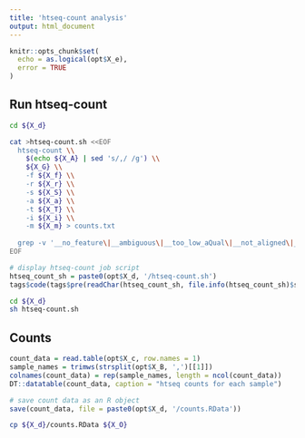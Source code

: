 ```yaml
---
title: 'htseq-count analysis'
output: html_document
---
```


```r
knitr::opts_chunk$set(
  echo = as.logical(opt$X_e), 
  error = TRUE
)
```


## Run htseq-count

```bash
cd ${X_d}

cat >htseq-count.sh <<EOF
  htseq-count \\
    $(echo ${X_A} | sed 's/,/ /g') \\
    ${X_G} \\
    -f ${X_f} \\
    -r ${X_r} \\
    -s ${X_S} \\
    -a ${X_a} \\
    -t ${X_T} \\
    -i ${X_i} \\
    -m ${X_m} > counts.txt
    
  grep -v '__no_feature\|__ambiguous\|__too_low_aQual\|__not_aligned\|__alignment_not_unique' counts.txt > ${X_c}
EOF
```


```r
# display htseq-count job script
htseq_count_sh = paste0(opt$X_d, '/htseq-count.sh')
tags$code(tags$pre(readChar(htseq_count_sh, file.info(htseq_count_sh)$size )))
```

```bash
cd ${X_d}
sh htseq-count.sh
```

## Counts

```r
count_data = read.table(opt$X_c, row.names = 1)
sample_names = trimws(strsplit(opt$X_B, ',')[[1]])
colnames(count_data) = rep(sample_names, length = ncol(count_data))
DT::datatable(count_data, caption = "htseq counts for each sample")
```

```r
# save count data as an R object
save(count_data, file = paste0(opt$X_d, '/counts.RData'))
```

```bash
cp ${X_d}/counts.RData ${X_O}
```


